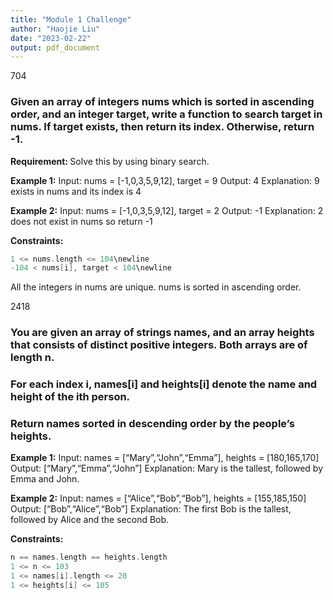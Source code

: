 ```yaml
---
title: "Module 1 Challenge"
author: "Haojie Liu"
date: "2023-02-22"
output: pdf_document
---
```


704

### Given an array of integers nums which is sorted in ascending order, and an integer target, write a function to search target in nums. If target exists, then return its index. Otherwise, return -1.

**Requirement: ** Solve this by using binary search.\newline


**Example 1:**\newline
Input: nums = [-1,0,3,5,9,12], target = 9\newline
Output: 4\newline
Explanation: 9 exists in nums and its index is 4\newline

**Example 2:**\newline
Input: nums = [-1,0,3,5,9,12], target = 2\newline
Output: -1\newline
Explanation: 2 does not exist in nums so return -1\newline

**Constraints:**\newline
```c++
1 <= nums.length <= 104\newline
-104 < nums[i], target < 104\newline
```

All the integers in nums are unique.\newline
nums is sorted in ascending order.\newline\newline\newpage




2418

### You are given an array of strings names, and an array heights that consists of distinct positive integers. Both arrays are of length n. 
### For each index i, names[i] and heights[i] denote the name and height of the ith person. 
### Return names sorted in descending order by the people's heights.



**Example 1:**\newline
Input: names = ["Mary","John","Emma"], heights = [180,165,170]\newline
Output: ["Mary","Emma","John"]\newline
Explanation: Mary is the tallest, followed by Emma and John.\newline\newline

**Example 2:**\newline
Input: names = ["Alice","Bob","Bob"], heights = [155,185,150]\newline
Output: ["Bob","Alice","Bob"]\newline
Explanation: The first Bob is the tallest, followed by Alice and the second Bob.\newline\newline

**Constraints:**\newline
```c++
n == names.length == heights.length
1 <= n <= 103
1 <= names[i].length <= 20
1 <= heights[i] <= 105
```







